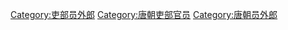 [[Category:吏部员外郎|Category:吏部员外郎]]
[[Category:唐朝吏部官员|Category:唐朝吏部官员]]
[[Category:唐朝员外郎|Category:唐朝员外郎]]